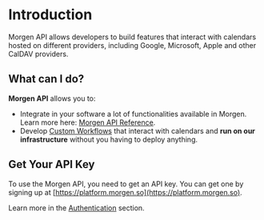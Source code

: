 # Introduction
Morgen API allows developers to build features that interact with calendars hosted on different providers, including Google, Microsoft, Apple and other CalDAV providers.

## What can I do?
**Morgen API** allows you to:
- Integrate in your software a lot of functionalities available in Morgen. Learn more here: [Morgen API Reference](/sync-introduction).
- Develop [Custom Workflows](/custom-workflows) that interact with calendars and **run on our infrastructure** without you having to deploy anything.



## Get Your API Key
To use the Morgen API, you need to get an API key. You can get one by signing up at [https://platform.morgen.so](https://platform.morgen.so).

Learn more in the [Authentication](/cw-authentication) section.